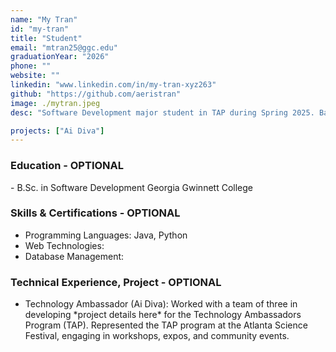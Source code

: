 ```yaml
---
name: "My Tran"
id: "my-tran"
title: "Student"
email: "mtran25@ggc.edu"
graduationYear: "2026"
phone: ""
website: ""
linkedin: "www.linkedin.com/in/my-tran-xyz263"
github: "https://github.com/aeristran"
image: ./mytran.jpeg
desc: "Software Development major student in TAP during Spring 2025. Back-end developer for Ai Diva project with other two students. "

projects: ["Ai Diva"]
---
```


### Education  - OPTIONAL
<div>
- B.Sc. in Software Development Georgia Gwinnett College
</div>

### Skills & Certifications - OPTIONAL
<ul>
  <li> Programming Languages: Java, Python</li>
  <li>Web Technologies: </li>
  <li>Database Management: </li>
</ul>


### Technical Experience, Project - OPTIONAL
<ul>
<li>Technology Ambassador (Ai Diva): Worked with a team of three in developing *project details here* for the Technology Ambassadors Program (TAP). Represented the TAP program at the Atlanta Science Festival, engaging in workshops, expos, and community events.</li>

</ul>
